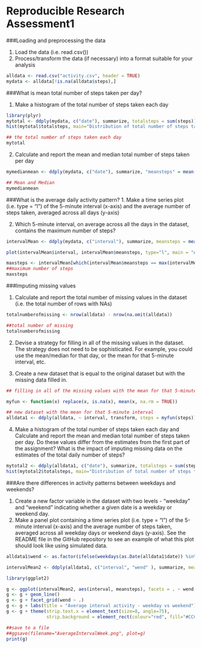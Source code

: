 
Reproducible Research Assessment1
================================================================
###Loading and preprocessing the data

1.  Load the data (i.e. read.csv())
2.  Process/transform the data (if necessary) into a format suitable for your analysis

```r
alldata <- read.csv("activity.csv", header = TRUE)
mydata <- alldata[!is.na(alldata$steps),]
```

###What is mean total number of steps taken per day?

1.  Make a histogram of the total number of steps taken each day

```r
library(plyr)
mytotal <- ddply(mydata, c("date"), summarize, totalsteps = sum(steps))
hist(mytotal$totalsteps, main="Distribution of total number of steps taken each day", xlab="total steps" )

## the total number of steps taken each day
mytotal
```

2.  Calculate and report the mean and median total number of steps taken per day

```r
mymedianmean <- ddply(mydata, c("date"), summarize, "meansteps" = mean(steps), "mediansteps"=as.numeric(median(steps)))

## Mean and Median
mymedianmean
```


###What is the average daily activity pattern?
1.  Make a time series plot (i.e. type = "l") of the 5-minute interval (x-axis) and the average number of steps taken, averaged across all days (y-axis)

2.	Which 5-minute interval, on average across all the days in the dataset, contains the maximum number of steps?

```r
intervalMean <- ddply(mydata, c("interval"), summarize, meansteps = mean(steps))

plot(intervalMean$interval, intervalMean$meansteps, type="l", main = "Average interval activity pattern", xlab = "interval", ylab="mean steps")

maxsteps <- intervalMean[which(intervalMean$meansteps == max(intervalMean$meansteps)),]
##maximum number of steps
maxsteps

```

###Imputing missing values

1.  Calculate and report the total number of missing values in the dataset (i.e. the total number of rows with NAs)
```r

totalnumberofmissing <- nrow(alldata) - nrow(na.omit(alldata))

##total number of missing
totalnumberofmissing
```
2.	Devise a strategy for filling in all of the missing values in the dataset. The strategy does not need to be sophisticated. For example, you could use the mean/median for that day, or the mean for that 5-minute interval, etc.

3.  Create a new dataset that is equal to the original dataset but with the missing data filled in.
```r
## filling in all of the missing values with the mean for that 5-minute interval

myfun <- function(x) replace(x, is.na(x), mean(x, na.rm = TRUE))

## new dataset with the mean for that 5-minute interval
alldata1 <- ddply(alldata, ~ interval, transform, steps = myfun(steps))

```

4.	Make a histogram of the total number of steps taken each day and Calculate and report the mean and median total number of steps taken per day. Do these values differ from the estimates from the first part of the assignment? What is the impact of imputing missing data on the estimates of the total daily number of steps?

```r
mytotal2 <- ddply(alldata1, c("date"), summarize, totalsteps = sum(steps))
hist(mytotal2$totalsteps, main="Distribution of total number of steps taken each day", xlab="total steps" )

```

###Are there differences in activity patterns between weekdays and weekends?

1.  Create a new factor variable in the dataset with two levels - "weekday" and "weekend" indicating whether a given date is a weekday or weekend day.
2.	Make a panel plot containing a time series plot (i.e. type = "l") of the 5-minute interval (x-axis) and the average number of steps taken, averaged across all weekday days or weekend days (y-axis). See the README file in the GitHub repository to see an example of what this plot should look like using simulated data.
```r

alldata1$wend <- as.factor(ifelse(weekdays(as.Date(alldata1$date)) %in% c("Saturday","Sunday"), "Weekend", "Weekday"))

intervalMean2 <- ddply(alldata1, c("interval", "wend" ), summarize, meansteps = mean(steps))

library(ggplot2)

g <- ggplot(intervalMean2, aes(interval, meansteps), facets = . ~ wend, type="l", xlab = "interval", ylab="mean steps") 
g <- g + geom_line() 
g <- g + facet_grid(wend ~ .)
g <- g + labs(title = "Average interval activity - weekday vs weekend")
g <- g + theme(strip.text.x = element_text(size=8, angle=75), 
               strip.background = element_rect(colour="red", fill="#CCCCFF"))

##save to a file
##ggsave(filename="AverageIntervalWeek.png", plot=g)
print(g)

```

